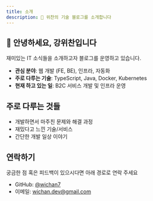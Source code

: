 ```yaml
---
title: 소개
description: 🚀 위찬의 기술 블로그를 소개합니다
---
```


## 👋 안녕하세요, 강위찬입니다

재미있는 IT 소식들을 소개하고자 블로그를 운영하고 있습니다.

- **관심 분야**: 웹 개발 (FE, BE), 인프라, 자동화
- **주로 다루는 기술**: TypeScript, Java, Docker, Kubernetes
- **현재 하고 있는 일**: B2C 서비스 개발 및 인프라 운영

## 주로 다루는 것들

- 개발하면서 마주친 문제와 해결 과정
- 재밌다고 느낀 기술/서비스
- 간단한 개발 일상 이야기


## 연락하기

궁금한 점 혹은 피드백이 있으시다면 아래 경로로 연락 주세요
- GitHub: [@wichan7](https://github.com/wichan7)
- 이메일: wichan.dev@gmail.com